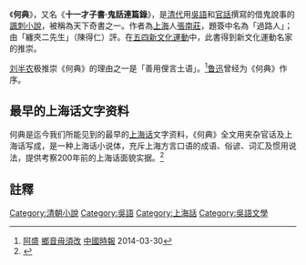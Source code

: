 《'''何典'''》，又名《'''十一才子書·鬼話連篇錄'''》，是[[清代|清代]]用[[吳語|吳語]]和[[官話|官話]]撰寫的借鬼說事的[[諷刺小說|諷刺小說]]，被稱為天下奇書之一。作者為[[上海|上海]]人[[張南莊|張南莊]]，題簽中名為「過路人」；由「纏夾二先生」（陳得仁）評。在[[五四運動|五四新文化運動]]中，此書得到新文化運動名家的推崇。

[[刘半农|刘半农]]极推崇《何典》的理由之一是「善用俚言土语」。<ref>[[阿盛|阿盛]] [http://www.chinatimes.com/newspapers/20140330000619-260117 鄉音毋須改] {{Wayback|url=http://www.chinatimes.com/newspapers/20140330000619-260117 |date=20140404032943 }} [[中國時報|中國時報]] 2014-03-30</ref>[[鲁迅|鲁迅]]曾经为《何典》作序。

==最早的上海话文字资料==
何典是迄今我们所能见到的最早的[[上海话|上海话]]文字资料，《何典》全文用夹杂官话及上海话写成，是一种上海话小说体，充斥上海方言口语的成语、俗谚、词汇及惯用说法，提供考察200年前的上海话面貌实据。<ref>{{Cite web |url=http://www.csulb.edu/~txie/shanghaihua/shanghaihua2000ago.htm |title=二百年前的上海话 钱乃荣 |accessdate=2014-03-30 |archive-date=2004-09-02 |archive-url=https://web.archive.org/web/20040902153549/http://www.csulb.edu/~txie/shanghaihua/shanghaihua2000ago.htm |dead-url=no }}</ref>

==註釋==
{{wikisource}}
{{reflist}}

{{novel-stub}}
{{SH-stub}}
[[Category:清朝小說|Category:清朝小說]]
[[Category:吳語|Category:吳語]]
[[Category:上海話|Category:上海話]]
[[Category:吳語文學|Category:吳語文學]]